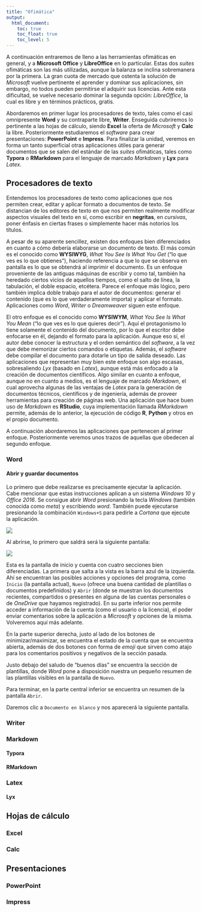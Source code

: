 ```yaml
---
title: "Ofimática"
output:
  html_document:
    toc: true
    toc_float: true
    toc_level: 5
---
```


A continuación entraremos de lleno a las herramientas ofimáticas en general, y a __Microsoft Office__ y __LibreOffice__ en lo particular. Estas dos _suites_ ofimáticas son las más utilizadas, aunque la balanza se inclina sobremanera por la primera. La gran cuota de mercado que ostenta la solución de _Microsoft_ vuelve pertinente el aprender y dominar sus aplicaciones, sin embargo, no todos pueden permitirse el adquirir sus licencias. Ante esta dificultad, se vuelve necesario dominar la segunda opción: _LibreOffice_, la cual es libre y en términos prácticos, gratis. 

Abordaremos en primer lugar los procesadores de texto, tales como el casi omnipresente __Word__ y su contraparte libre, __Writer__. Enseguida cubriremos lo pertinente a las hojas de cálculo, siendo __Excel__ la oferta de _Microsoft_ y __Calc__ la libre. Posteriormente estudiaremos el _software_ para crear presentaciones: __PowerPoint__ e __Impress__. Para finalizar la unidad, veremos en forma un tanto superficial otras aplicaciones útiles para generar documentos que se salen del estándar de las _suites_ ofimáticas, tales como __Typora__ o __RMarkdown__ para el lenguaje de marcado _Markdown_ y __Lyx__ para _Latex_.

## Procesadores de texto

Entendemos los procesadores de texto como aplicaciones que nos permiten crear, editar y aplicar formato a documentos de texto. Se distancian de los editores de texto en que nos permiten realmente modificar aspectos visuales del texto en sí, como escribir en __negritas__, en _cursivas_, poner énfasis en ciertas frases o simplemente hacer más notorios los títulos. 

A pesar de su aparente sencillez, existen dos enfoques bien diferenciados en cuanto a cómo debería elaborarse un documento de texto. El más común es el conocido como __WYSIWYG__, _What You See Is What You Get_ ("lo que ves es lo que obtienes"), haciendo referencia a que lo que se observa en pantalla es lo que se obtendrá al imprimir el documento. Es un enfoque proveniente de las antiguas máquinas de escribir y como tal, también ha heredado ciertos vicios de aquellos tiempos, como el salto de línea, la tabulación, el doble espacio, etcétera. Parece el enfoque más lógico, pero también implica doble trabajo para el autor de documentos: generar el contenido (que es lo que verdaderamente importa) y aplicar el formato. Aplicaciones como _Word_, _Writer_ o _Dreamweaver_ siguen este enfoque.

El otro enfoque es el conocido como __WYSIWYM__, _What You See Is What You Mean_ ("lo que ves es lo que quieres decir"). Aquí el protagonismo lo tiene solamente el contenido del documento, por lo que el escritor debe enfocarse en él, dejando el formato para la aplicación. Aunque eso sí, el autor debe conocer la estructura y el orden semántico del _software_, a la vez que debe memorizar ciertos comandos o etiquetas. Además, el _software_ debe compilar el documento para dotarle un tipo de salida deseado. Las aplicaciones que representan muy bien este enfoque son algo escasas, sobresaliendo _Lyx_ (basado en _Latex_), aunque está más enfocado a la creación de documentos científicos. Algo similar en cuanto a enfoque, aunque no en cuanto a medios, es el lenguaje de marcado _Markdown_, el cual aprovecha algunas de las ventajas de _Latex_ para la generación de documentos técnicos, científicos y de ingeniería, además de proveer herramientas para creación de páginas web. Una aplicación que hace buen uso de _Markdown_ es __RStudio__, cuya implementación llamada _RMarkdown_ permite, además de lo anterior, la ejecución de código __R__, __Python__ y otros en el propio documento.

A continuación abordaremos las aplicaciones que pertenecen al primer enfoque. Posteriormente veremos unos trazos de aquellas que obedecen al segundo enfoque.

### Word

#### Abrir y guardar documentos

Lo primero que debe realizarse es precisamente ejecutar la aplicación. Cabe mencionar que estas instrucciones aplican a un sistema _Windows 10_ y _Office 2016_. Se consigue abrir _Word_ presionando la tecla _Windows_ (también conocida como _meta_) y escribiendo _word_. También puede ejecutarse presionando la combinación `Windows+S` para pedirle a _Cortana_ que ejecute la aplicación.

![](images/001-inicio.jpg)

Al abrirse, lo primero que saldrá será la siguiente pantalla:

![](images/002-iniciow.jpg)

Esta es la pantalla de inicio y cuenta con cuatro secciones bien diferenciadas. La primera que salta a la vista es la barra azul de la izquierda. Ahí se encuentran las posibles acciones y opciones del programa, como `Inicio` (la pantalla actual), `Nuevo` (ofrece una buena cantidad de plantillas o documentos predefinidos) y `Abrir` (donde se muestran los documentos recientes, compartidos o presentes en alguna de las cuentas personales o de _OneDrive_ que hayamos registrado). En su parte inferior nos permite acceder a información de la cuenta (como el usuario o la licencia), el poder enviar comentarios sobre la aplicación a _Microsoft_ y opciones de la misma. Volveremos aquí más adelante. 

En la parte superior derecha, justo al lado de los botones de minimizar/maximizar, se encuentra el estado de la cuenta que se encuentra abierta, además de dos botones con forma de _emoji_ que sirven como atajo para los comentarios positivos y negativos de la sección pasada.

Justo debajo del saludo de "buenos días" se encuentra la sección de plantillas, donde _Word_ pone a disposición nuestra un pequeño resumen de las plantillas visibles en la pantalla de `Nuevo`. 

Para terminar, en la parte central inferior se encuentra un resumen de la pantalla `Abrir`.

Daremos clic a `Documento en blanco` y nos aparecerá la siguiente pantalla.

### Writer

### Markdown

#### Typora

#### RMarkdown

### Latex

#### Lyx

## Hojas de cálculo

### Excel

### Calc

## Presentaciones

### PowerPoint

### Impress



